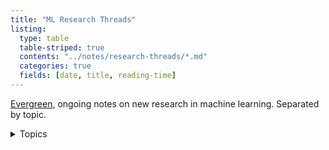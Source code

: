 ```yaml
---
title: "ML Research Threads"
listing:
  type: table
  table-striped: true
  contents: "../notes/research-threads/*.md"
  categories: true
  fields: [date, title, reading-time]
---
```



[Evergreen](https://notes.andymatuschak.org/Evergreen_notes), ongoing notes on new research in machine learning. Separated by topic. 

 <details>
<summary>Topics</summary>
- [ ] large language models
- [ ] learning under distribution shifts (domain generalization)
- [ ] few-shot learning (meta learning)
- [ ] self-supervised learning/representation learning/contrastive learning/pre-training
- [ ] machine learning systems 
- [x] diffusion models 
</details>
